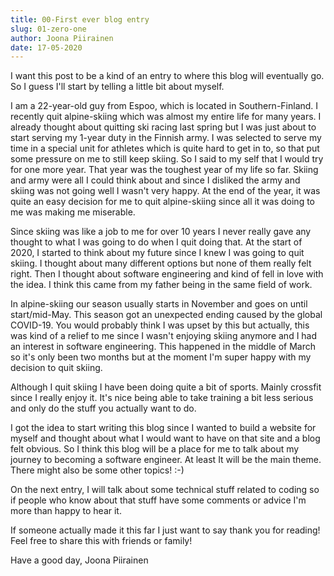 ```yaml
---
title: 00-First ever blog entry
slug: 01-zero-one
author: Joona Piirainen
date: 17-05-2020
---
```


I want this post to be a kind of an entry to where this blog will eventually go. So I guess I'll start by telling a little bit about myself.

I am a 22-year-old guy from Espoo, which is located in Southern-Finland. I recently quit alpine-skiing which was almost my entire life for many years. I already thought about quitting ski racing last spring but I was just about to start serving my 1-year duty in the Finnish army. I was selected to serve my time in a special unit for athletes which is quite hard to get in to, so that put some pressure on me to still keep skiing. So I said to my self that I would try for one more year. That year was the toughest year of my life so far. Skiing and army were all I could think about and since I disliked the army and skiing was not going well I wasn't very happy. At the end of the year, it was quite an easy decision for me to quit alpine-skiing since all it was doing to me was making me miserable.

Since skiing was like a job to me for over 10 years I never really gave any thought to what I was going to do when I quit doing that. At the start of 2020, I started to think about my future since I knew I was going to quit skiing. I thought about many different options but none of them really felt right. Then I thought about software engineering and kind of fell in love with the idea. I think this came from my father being in the same field of work.

In alpine-skiing our season usually starts in November and goes on until start/mid-May. This season got an unexpected ending caused by the global COVID-19. You would probably think I was upset by this but actually, this was kind of a relief to me since I wasn't enjoying skiing anymore and I had an interest in software engineering. This happened in the middle of March so it's only been two months but at the moment I'm super happy with my decision to quit skiing.

Although I quit skiing I have been doing quite a bit of sports. Mainly crossfit since I really enjoy it. It's nice being able to take training a bit less serious and only do the stuff you actually want to do.

I got the idea to start writing this blog since I wanted to build a website for myself and thought about what I would want to have on that site and a blog felt obvious. So I think this blog will be a place for me to talk about my journey to becoming a software engineer. At least It will be the main theme. There might also be some other topics! :-)

On the next entry, I will talk about some technical stuff related to coding so if people who know about that stuff have some comments or advice I'm more than happy to hear it.

If someone actually made it this far I just want to say thank you for reading! Feel free to share this with friends or family!

Have a good day,
Joona Piirainen
